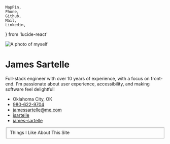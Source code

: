 	MapPin,
	Phone,
	Github,
	Mail,
	Linkedin,
} from 'lucide-react'


<Image
	className={props.styles.aboutImage}
	src={Photo}
	alt="A photo of myself"
	height={100}
	width={100}
	draggable="false"
/>

# James Sartelle

Full-stack engineer with over 10 years of experience, with a focus on front-end. I'm passionate about user experience, accessibility, and making software feel delightful!

- <MapPin size={18} /> Oklahoma City, OK
- <Phone size={18} /> [980-622-9704](tel:9806229704)
- <Mail size={18} /> [jamessartelle@me.com](mailto:jamessartelle@me.com)
- <Github size={18} /> [jsartelle](https://github.com/jsartelle)
- <Linkedin size={18} /> [james-sartelle](https://www.linkedin.com/in/james-sartelle/)

<fieldset>
	<AquaButton popoverTarget="likesPopover">
		Things I Like
	</AquaButton>
	<AquaButton popoverTarget="siteCreditsPopover">
		About This Site
	</AquaButton>
</fieldset>